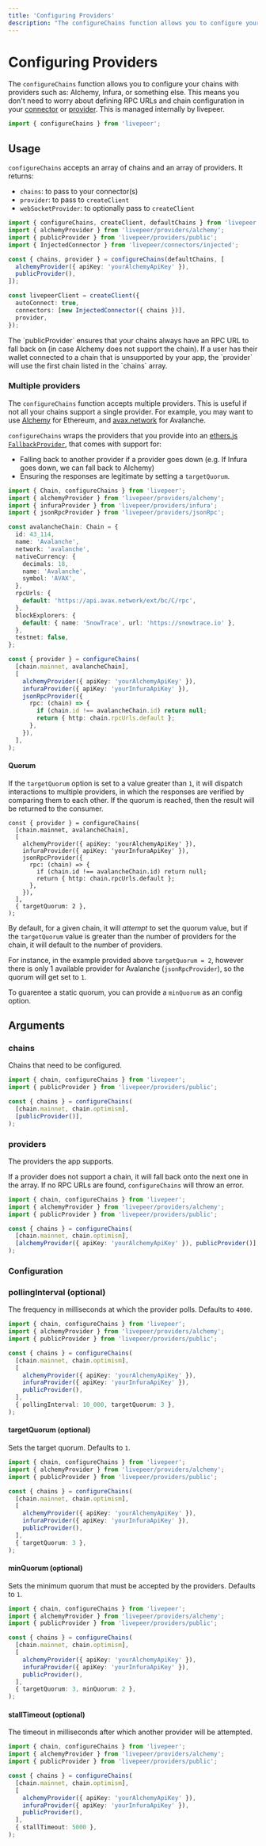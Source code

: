 ```yaml
---
title: 'Configuring Providers'
description: "The configureChains function allows you to configure your chains with providers such as: Alchemy, Infura, or something else. This means you don't need to worry about defining RPC URLs and chain configuration in your connector or provider. This is managed internally by livepeer."
---
```



# Configuring Providers

The `configureChains` function allows you to configure your chains with providers such as: Alchemy, Infura, or something else. This means you don't need to worry about defining RPC URLs and chain configuration in your [connector](/docs/connectors/walletconnect#options) or [provider](/docs/client#provider-optional). This is managed internally by livepeer.

```ts
import { configureChains } from 'livepeer';
```

## Usage

`configureChains` accepts an array of chains and an array of providers. It returns:

- `chains`: to pass to your connector(s)
- `provider`: to pass to `createClient`
- `webSocketProvider`: to optionally pass to `createClient`

```ts
import { configureChains, createClient, defaultChains } from 'livepeer';
import { alchemyProvider } from 'livepeer/providers/alchemy';
import { publicProvider } from 'livepeer/providers/public';
import { InjectedConnector } from 'livepeer/connectors/injected';

const { chains, provider } = configureChains(defaultChains, [
  alchemyProvider({ apiKey: 'yourAlchemyApiKey' }),
  publicProvider(),
]);

const livepeerClient = createClient({
  autoConnect: true,
  connectors: [new InjectedConnector({ chains })],
  provider,
});
```

<Callout emoji="🔗">
  The `publicProvider` ensures that your chains always have an RPC URL to fall
  back on (in case Alchemy does not support the chain).
</Callout>

<Callout emoji="⚠️">
  If a user has their wallet connected to a chain that is unsupported by your
  app, the `provider` will use the first chain listed in the `chains` array.
</Callout>

### Multiple providers

The `configureChains` function accepts multiple providers. This is useful if not all your chains support a single provider. For example, you may want to use [Alchemy](https://alchemy.com) for Ethereum, and [avax.network](https://avax.network) for Avalanche.

`configureChains` wraps the providers that you provide into an [ethers.js `FallbackProvider`](https://docs.ethers.io/v5/api/providers/other/#FallbackProvider), that comes with support for:

- Falling back to another provider if a provider goes down (e.g. If Infura goes down, we can fall back to Alchemy)
- Ensuring the responses are legitimate by setting a `targetQuorum`.

```ts
import { Chain, configureChains } from 'livepeer';
import { alchemyProvider } from 'livepeer/providers/alchemy';
import { infuraProvider } from 'livepeer/providers/infura';
import { jsonRpcProvider } from 'livepeer/providers/jsonRpc';

const avalancheChain: Chain = {
  id: 43_114,
  name: 'Avalanche',
  network: 'avalanche',
  nativeCurrency: {
    decimals: 18,
    name: 'Avalanche',
    symbol: 'AVAX',
  },
  rpcUrls: {
    default: 'https://api.avax.network/ext/bc/C/rpc',
  },
  blockExplorers: {
    default: { name: 'SnowTrace', url: 'https://snowtrace.io' },
  },
  testnet: false,
};

const { provider } = configureChains(
  [chain.mainnet, avalancheChain],
  [
    alchemyProvider({ apiKey: 'yourAlchemyApiKey' }),
    infuraProvider({ apiKey: 'yourInfuraApiKey' }),
    jsonRpcProvider({
      rpc: (chain) => {
        if (chain.id !== avalancheChain.id) return null;
        return { http: chain.rpcUrls.default };
      },
    }),
  ],
);
```

#### Quorum

If the `targetQuorum` option is set to a value greater than `1`, it will dispatch interactions to multiple providers, in which the responses are verified by comparing them to each other. If the quorum is reached, then the result will be returned to the consumer.

```tsx
const { provider } = configureChains(
  [chain.mainnet, avalancheChain],
  [
    alchemyProvider({ apiKey: 'yourAlchemyApiKey' }),
    infuraProvider({ apiKey: 'yourInfuraApiKey' }),
    jsonRpcProvider({
      rpc: (chain) => {
        if (chain.id !== avalancheChain.id) return null;
        return { http: chain.rpcUrls.default };
      },
    }),
  ],
  { targetQuorum: 2 },
);
```

By default, for a given chain, it will _attempt_ to set the quorum value, but if the `targetQuorum` value is greater than the number of providers for the chain, it will default to the number of providers.

For instance, in the example provided above `targetQuorum = 2`, however there is only 1 available provider for Avalanche (`jsonRpcProvider`), so the quorum will get set to `1`.

To guarentee a static quorum, you can provide a `minQuorum` as an config option.

## Arguments

### chains

Chains that need to be configured.

```ts {5}
import { chain, configureChains } from 'livepeer';
import { publicProvider } from 'livepeer/providers/public';

const { chains } = configureChains(
  [chain.mainnet, chain.optimism],
  [publicProvider()],
);
```

### providers

The providers the app supports.

If a provider does not support a chain, it will fall back onto the next one in the array. If no RPC URLs are found, `configureChains` will throw an error.

```ts {7}
import { chain, configureChains } from 'livepeer';
import { alchemyProvider } from 'livepeer/providers/alchemy';
import { publicProvider } from 'livepeer/providers/public';

const { chains } = configureChains(
  [chain.mainnet, chain.optimism],
  [alchemyProvider({ apiKey: 'yourAlchemyApiKey' }), publicProvider()],
);
```

### Configuration

### pollingInterval (optional)

The frequency in milliseconds at which the provider polls. Defaults to `4000`.

```ts {12}
import { chain, configureChains } from 'livepeer';
import { alchemyProvider } from 'livepeer/providers/alchemy';
import { publicProvider } from 'livepeer/providers/public';

const { chains } = configureChains(
  [chain.mainnet, chain.optimism],
  [
    alchemyProvider({ apiKey: 'yourAlchemyApiKey' }),
    infuraProvider({ apiKey: 'yourInfuraApiKey' }),
    publicProvider(),
  ],
  { pollingInterval: 10_000, targetQuorum: 3 },
);
```

#### targetQuorum (optional)

Sets the target quorum. Defaults to `1`.

```ts {12}
import { chain, configureChains } from 'livepeer';
import { alchemyProvider } from 'livepeer/providers/alchemy';
import { publicProvider } from 'livepeer/providers/public';

const { chains } = configureChains(
  [chain.mainnet, chain.optimism],
  [
    alchemyProvider({ apiKey: 'yourAlchemyApiKey' }),
    infuraProvider({ apiKey: 'yourInfuraApiKey' }),
    publicProvider(),
  ],
  { targetQuorum: 3 },
);
```

#### minQuorum (optional)

Sets the minimum quorum that must be accepted by the providers. Defaults to `1`.

```ts {12}
import { chain, configureChains } from 'livepeer';
import { alchemyProvider } from 'livepeer/providers/alchemy';
import { publicProvider } from 'livepeer/providers/public';

const { chains } = configureChains(
  [chain.mainnet, chain.optimism],
  [
    alchemyProvider({ apiKey: 'yourAlchemyApiKey' }),
    infuraProvider({ apiKey: 'yourInfuraApiKey' }),
    publicProvider(),
  ],
  { targetQuorum: 3, minQuorum: 2 },
);
```

#### stallTimeout (optional)

The timeout in milliseconds after which another provider will be attempted.

```ts {12}
import { chain, configureChains } from 'livepeer';
import { alchemyProvider } from 'livepeer/providers/alchemy';
import { publicProvider } from 'livepeer/providers/public';

const { chains } = configureChains(
  [chain.mainnet, chain.optimism],
  [
    alchemyProvider({ apiKey: 'yourAlchemyApiKey' }),
    infuraProvider({ apiKey: 'yourInfuraApiKey' }),
    publicProvider(),
  ],
  { stallTimeout: 5000 },
);
```

